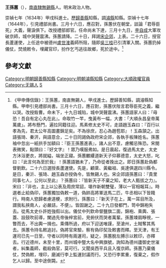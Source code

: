 '''王孫蕙'''（{{bd|？||1644年||Wang王}}），[[南直隸|南直隸]][[無錫縣|無錫縣]]人。明末政治人物。

崇禎七年（1634年）甲戌科進士。歷[[歸善縣|歸善縣]]知縣，調[[濬縣|濬縣]]知縣。崇禎十七年（1644年），引見禮部尚書。三月十六日，應召對，孫蕙伏在朝堂，談論「君辱臣死」大義，聲淚俱下。改授禮部郎官。任命尚未下達，三月十九日，[[李自成|李自成]]大軍攻破京師，城中哭聲震沸。孫蕙請降。二十日，拜謁[[宋企郊|宋企郊]]，上表。二十六日，授官長蘆運使，上任途中被德州[[盧世㴶|盧世㴶]]義師所阻，隨即[[吳三桂|吳三桂]]已引清軍入關。孫蕙扔掉儀仗，焚燒敕令，埋藏官印，扮作乞丐逃往故鄉，死於途中。<ref>《甲申傳信錄》：王孫蕙，南直無錫人，甲戌進士。歷歸善知縣，調濬縣知縣。甲申引見禮部尚書。三月十六日，應召對，孫蕙伏陛言君辱臣死之義，繼以哭。改授銓曹。命未下，十九日城陷，城中哭聲震沸。孫蕙語家人曰：『毋恐！吾自有定心丸在此』。命取竹一竿，曳黃布一幅，大書：「大順永昌皇帝萬萬歲」。將布懸門，遍拉同籍往迎。馬素修太史不可，走語趙玉森曰：『百行以孝為先，君太公年高圖畫錦足矣。不為徐庶，忍心為趙苞耶』！玉森頷之。出語張琦、秦汧，與語意合，二十日同謁偽政府宋企郊，各執手板陳姓名。孫蕙袖中忽出一紙拱手加額曰：『臣王孫蕙進表』，諸人出不意，慮觸忌殊恐。宋閱表微笑，點頭曰：『好文字』！眾乃嘆服弗如。是日晨起，復過馬太史，太史方沐浴更衣，將就縊，端坐正寢。孫蕙覼縷道新天子仰慕德意，太史大怒，叱曰：『此言何為至於我』！孫蕙語猶未了，乃命從者挽出之。即日孫蕙赴偽都督劉飲。二十六日選授長蘆運使。先是，顧棻、黃繼祖、吳達俱選四川縣令。是日，秦沂、張琦、趙玉森亦授偽令，皆無錫人也。宋企郊語孫蕙曰：『貴里同事七人，公何以至此』？孫蕙曰：『皆新天子不棄之知，老大人甄拔之力』。宋曰：『非也，主上以公表及周庶常詔，堪作新朝雙璧，薄以一官相報耳』。時選者止給偽印，孫蕙獨加偽敕一道，偽帥高將軍送馬二匹，牛丞相以下皆餞行。時南人慾歸者慮道梗，求附行。孫蕙曰：『新天子在上，萬一耳目所及，謂我私挾南人，必嚴詰，不便』。皆固謝之。二十九日發都門，笥中錦袍失去。從馬太史仆許姓強假以出。儀仗中列欽命督鹽旗二面，錦袍、乘輿、張蓋、設鼓吹前導，闌過先帝後梓宮前，見俯伏而哭者萬輩。孫蕙竦肩睜視，一瞥而去，不出輿一揖也。乘傳所過，府以下迎送唯謹，至滄州，土賊奪其馬去。孫蕙令持名敕追討。偽將官來驗，察有偽印契及敕書而釋。至天津，有王運司已先一日至，守者以同時有兩運司，疑之，孫蕙脫左膊示以敕印，亦釋去。行近德州，未至十里，而州城中豎大名中興旗號，詢知為德州廬御史世漼者，糾集義師，截殺偽官，莫可行。又聞吳西平兵且入復京師。孫蕙乃棄儀仗，焚偽敕，埋印，磨滅行李上監運封議而行。又恐行李累重，復棄之，假作乞人以歸。至中途倒斃。</ref>

==參考文獻==
{{reflist}}
{{start box}}
{{s-off}}
{{s-before|[[趙翀|趙翀]]}}
{{s-title|明朝濬縣知縣|崇禎年間－1644年}}
{{s-after|[[康萬國|康萬國]]|清朝知縣}}
{{end box}}
{{崇禎七年甲戌科殿試金榜}}
{{DEFAULTSORT:Wang王}}

[[Category:明朝歸善縣知縣|Category:明朝歸善縣知縣]]
[[Category:明朝濬縣知縣|Category:明朝濬縣知縣]]
[[Category:大順政權官員|Category:大順政權官員]]
[[Category:无锡人|Category:无锡人]]
[[Category:王姓|S]]